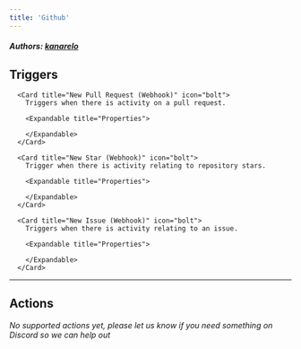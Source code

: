 ```yaml
---
title: 'Github'
---
```


##### Authors: [kanarelo](https://github.com/kanarelo)


## Triggers


      <Card title="New Pull Request (Webhook)" icon="bolt">
        Triggers when there is activity on a pull request.

        <Expandable title="Properties">
          
<ResponseField name="Authentication" required type="Oauth2">

</ResponseField>
            
<ResponseField name="Repository" required type="Dropdown">

</ResponseField>
              
        </Expandable>
      </Card>
  
      <Card title="New Star (Webhook)" icon="bolt">
        Trigger when there is activity relating to repository stars.

        <Expandable title="Properties">
          
<ResponseField name="Authentication" required type="Oauth2">

</ResponseField>
            
<ResponseField name="Repository" required type="Dropdown">

</ResponseField>
              
        </Expandable>
      </Card>
  
      <Card title="New Issue (Webhook)" icon="bolt">
        Triggers when there is activity relating to an issue.

        <Expandable title="Properties">
          
<ResponseField name="Authentication" required type="Oauth2">

</ResponseField>
            
<ResponseField name="Repository" required type="Dropdown">

</ResponseField>
              
        </Expandable>
      </Card>
  

---

## Actions

*No supported actions yet, please let us know if you need something on Discord so we can help out* 

